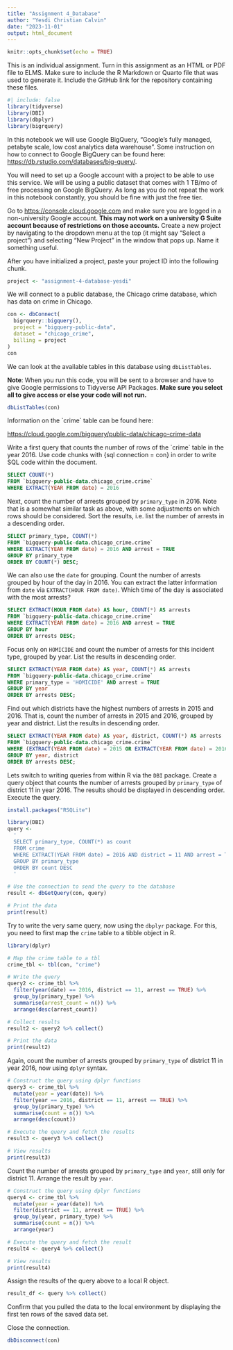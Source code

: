 ```yaml
---
title: "Assignment 4_Database"
author: "Yesdi Christian Calvin"
date: "2023-11-01"
output: html_document
---
```


```r
knitr::opts_chunk$set(echo = TRUE)
```

This is an individual assignment. Turn in this assignment as an HTML or PDF file to ELMS. Make sure to include the R Markdown or Quarto file that was used to generate it. Include the GitHub link for the repository containing these files.

```r
#| include: false 
library(tidyverse)
library(DBI)
library(dbplyr)
library(bigrquery)
```

In this notebook we will use Google BigQuery, "Google's fully managed, petabyte scale, low cost analytics data warehouse". Some instruction on how to connect to Google BigQuery can be found here: <https://db.rstudio.com/databases/big-query/>.

You will need to set up a Google account with a project to be able to use this service. We will be using a public dataset that comes with 1 TB/mo of free processing on Google BigQuery. As long as you do not repeat the work in this notebook constantly, you should be fine with just the free tier.

Go to <https://console.cloud.google.com> and make sure you are logged in a non-university Google account. **This may not work on a university G Suite account because of restrictions on those accounts.** Create a new project by navigating to the dropdown menu at the top (it might say "Select a project") and selecting "New Project" in the window that pops up. Name it something useful.

After you have initialized a project, paste your project ID into the following chunk.

```r
project <- "assignment-4-database-yesdi"
```

We will connect to a public database, the Chicago crime database, which has data on crime in Chicago.

```r
con <- dbConnect(
  bigrquery::bigquery(),
  project = "bigquery-public-data",
  dataset = "chicago_crime",
  billing = project
)
con
```

We can look at the available tables in this database using `dbListTables`.

**Note**: When you run this code, you will be sent to a browser and have to give Google permissions to Tidyverse API Packages. **Make sure you select all to give access or else your code will not run.**

```r
dbListTables(con)
```

Information on the \`crime\` table can be found here:

<https://cloud.google.com/bigquery/public-data/chicago-crime-data>

Write a first query that counts the number of rows of the \`crime\` table in the year 2016. Use code chunks with {sql connection = con} in order to write SQL code within the document.

```sql
SELECT COUNT(*) 
FROM `bigquery-public-data.chicago_crime.crime` 
WHERE EXTRACT(YEAR FROM date) = 2016
```

Next, count the number of arrests grouped by `primary_type` in 2016. Note that is a somewhat similar task as above, with some adjustments on which rows should be considered. Sort the results, i.e. list the number of arrests in a descending order.

```sql
SELECT primary_type, COUNT(*)
FROM `bigquery-public-data.chicago_crime.crime`
WHERE EXTRACT(YEAR FROM date) = 2016 AND arrest = TRUE
GROUP BY primary_type
ORDER BY COUNT(*) DESC;
```


We can also use the `date` for grouping. Count the number of arrests grouped by hour of the day in 2016. You can extract the latter information from `date` via `EXTRACT(HOUR FROM date)`. Which time of the day is associated with the most arrests?

```sql
SELECT EXTRACT(HOUR FROM date) AS hour, COUNT(*) AS arrests
FROM `bigquery-public-data.chicago_crime.crime`
WHERE EXTRACT(YEAR FROM date) = 2016 AND arrest = TRUE
GROUP BY hour
ORDER BY arrests DESC;
```


Focus only on `HOMICIDE` and count the number of arrests for this incident type, grouped by year. List the results in descending order.

```sql
SELECT EXTRACT(YEAR FROM date) AS year, COUNT(*) AS arrests
FROM `bigquery-public-data.chicago_crime.crime`
WHERE primary_type = 'HOMICIDE' AND arrest = TRUE
GROUP BY year
ORDER BY arrests DESC;
```


Find out which districts have the highest numbers of arrests in 2015 and 2016. That is, count the number of arrests in 2015 and 2016, grouped by year and district. List the results in descending order.

```sql
SELECT EXTRACT(YEAR FROM date) AS year, district, COUNT(*) AS arrests
FROM `bigquery-public-data.chicago_crime.crime`
WHERE (EXTRACT(YEAR FROM date) = 2015 OR EXTRACT(YEAR FROM date) = 2016) AND arrest = TRUE
GROUP BY year, district
ORDER BY arrests DESC;
```


Lets switch to writing queries from within R via the `DBI` package. Create a query object that counts the number of arrests grouped by `primary_type` of district 11 in year 2016. The results should be displayed in descending order. Execute the query.

```r
install.packages("RSQLite")
```


```r
library(DBI)
query <- 
  '
  SELECT primary_type, COUNT(*) as count
  FROM crime
  WHERE EXTRACT(YEAR FROM date) = 2016 AND district = 11 AND arrest = TRUE
  GROUP BY primary_type
  ORDER BY count DESC
  '

# Use the connection to send the query to the database
result <- dbGetQuery(con, query)

# Print the data
print(result)
```


Try to write the very same query, now using the `dbplyr` package. For this, you need to first map the `crime` table to a tibble object in R.

```r
library(dplyr)
```


```r

# Map the crime table to a tbl
crime_tbl <- tbl(con, "crime")

# Write the query
query2 <- crime_tbl %>%
  filter(year(date) == 2016, district == 11, arrest == TRUE) %>%
  group_by(primary_type) %>%
  summarise(arrest_count = n()) %>%
  arrange(desc(arrest_count))

# Collect results
result2 <- query2 %>% collect()

# Print the data
print(result2)
```

Again, count the number of arrests grouped by `primary_type` of district 11 in year 2016, now using `dplyr` syntax.

```r
# Construct the query using dplyr functions
query3 <- crime_tbl %>% 
  mutate(year = year(date)) %>%
  filter(year == 2016, district == 11, arrest == TRUE) %>%
  group_by(primary_type) %>%
  summarise(count = n()) %>%
  arrange(desc(count))

# Execute the query and fetch the results
result3 <- query3 %>% collect()

# View results
print(result3)
```


Count the number of arrests grouped by `primary_type` and `year`, still only for district 11. Arrange the result by `year`.

```r
# Construct the query using dplyr functions
query4 <- crime_tbl %>% 
  mutate(year = year(date)) %>%
  filter(district == 11, arrest == TRUE) %>%
  group_by(year, primary_type) %>%
  summarise(count = n()) %>%
  arrange(year)

# Execute the query and fetch the result
result4 <- query4 %>% collect()

# View results
print(result4)
```

Assign the results of the query above to a local R object.

```r
result_df <- query %>% collect()
```


Confirm that you pulled the data to the local environment by displaying the first ten rows of the saved data set.

Close the connection.

```r
dbDisconnect(con)
```
